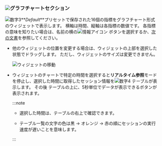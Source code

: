 ### ![](/img/number-02.png)グラフチャートセクション

![数字3](/img/number-03.png)**_Default_**プリセットで保存された16個の指標をグラフチャート形式のウィジェットで表示します。 横軸は時間、縦軸は各指標の数値です。 各指標の意味を知りたい場合は、名前の横の![情報アイコン](/img/ic-info-circle.svg) ボタンを選択するか、[次の文書](metrics-data-list)を参照してください。

- 他のウィジェットの位置を変更する場合は、ウィジェットの上部を選択した状態でドラッグします。 ただし、ウィジェットのサイズは変更できません。

  ![ウィジェットの移動](/img/db-dashboard-move-widget.png)

- ウィジェットのチャートで特定の時間を選択すると**リアルタイム参照**モードを停止し、選択した時間に取得したセッション情報を![数字4](/img/number-04.png) <Cmdname sid="active_sessions" className="uitext" />テーブルが表示します。 その後 <Cmdname sid="active_sessions" className="uitext" />テーブルの上に、5秒単位でデータが表示できるボタンが表示されます。

  <ProdImg img='db-instance-monitoring-seltime.png' />

  :::note

  - 選択した時間は、<Cmdname sid="active_sessions" className="uitext" />テーブルの右上で確認できます。

  - <Cmdname sid="active_sessions" className="uitext" />テーブル一覧の文字の色は黒 → <span class='slow'>オレンジ</span> → <span class='vslow'>赤</span>の順にセッションの実行速度が遅いことを意味します。

  :::
